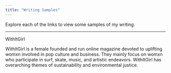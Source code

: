```yaml
---
title: "Writing Samples"
---
```

Explore each of the links to view some samples of my writing.

------------------------------------------------------------------------

WithItGirl

WithItGirl is a female founded and run online magazine devoted to uplifting womxn involved in pop culture and business. They mainly focus on womxn who participate in surf, skate, music, and artistic endeavors. WithItGirl has overarching themes of sustainability and environmental justice.
